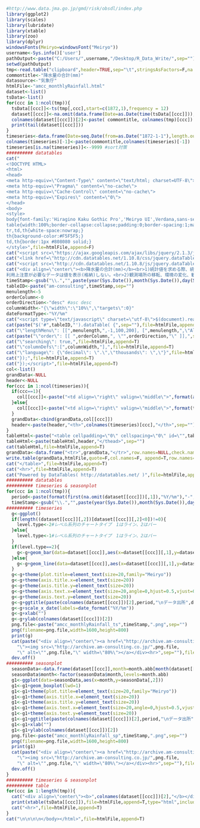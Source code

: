 ```r
#http://www.data.jma.go.jp/gmd/risk/obsdl/index.php
library(ggplot2)
library(scales)
library(lubridate)
library(xtable)
library(zoo)
library(dplyr)
windowsFonts(Meiryo=windowsFont("Meiryo"))
username<-Sys.info()['user']
pathOutput<-paste("C:/Users/",username,"/Desktop/R_Data_Write/",sep="")
setwd(pathOutput)
tmp<-read.table("clipboard",header=TRUE,sep="\t",stringsAsFactors=F,na.strings=c("NA","-","－"),check.names=FALSE)
commontitle<-"降水量の合計(mm)"
datasource<-"気象庁"
htmlFile<-"amcc_monthlyRainfall.html"
dataset<-list()
tsData<-list()
for(ccc in 1:ncol(tmp)){
  tsData[[ccc]]<-ts(tmp[,ccc],start=c(1872,1),frequency = 12)
  dataset[[ccc]]<-na.omit(data.frame(Date=as.Date(time(tsData[[ccc]])),tsData[[ccc]],row.names=NULL,check.names=FALSE))
  colnames(dataset[[ccc]])[2]<-paste( commontitle, colnames(tmp)[ccc])
  print(tail(dataset[[ccc]]))
}
timeseries<-data.frame(Date=seq.Date(from=as.Date("1872-1-1"),length.out=nrow(tmp),by="month"),tmp)	
colnames(timeseries)[-1]<-paste(commontitle,colnames(timeseries)[-1])
timeseries[is.na(timeseries)]<--9999 #sort対策
########## datatables
cat("
<!DOCTYPE HTML>
<html>
<head>
<meta http-equiv=\"Content-Type\" content=\"text/html; charset=UTF-8\">
<meta http-equiv=\"Pragma\" content=\"no-cache\">
<meta http-equiv=\"Cache-Control\" content=\"no-cache\">
<meta http-equiv=\"Expires\" content=\"0\">
</head>
<body>
<style>
body{font-family:'Hiragino Kaku Gothic Pro','Meiryo UI',Verdana,sans-serif;font-size:80%;}
table{width:100%;border-collapse:collapse;padding:0;border-spacing:1;margin-left:auto;margin-right:auto;}
tr,td,th{white-space:nowrap;}
th{background-color:#F5F5F5;}
td,th{border:1px #808080 solid;}
</style>",file=htmlFile,append=F)
cat("<script src=\"https://ajax.googleapis.com/ajax/libs/jquery/2.1.3/jquery.min.js\"></script>",file=htmlFile,append=T)
cat("<link href=\"http://cdn.datatables.net/1.10.8/css/jquery.dataTables.min.css\" rel=\"stylesheet\">",file=htmlFile,append=T) 
cat("<script src=\"http://cdn.datatables.net/1.10.8/js/jquery.dataTables.min.js\"></script>",file=htmlFile,append=T) 
cat("<div align=\"center\"><b>降水量の合計(mm)</b><br>1)統計値を求める際、統計のもととなる資料に大幅な(必要な資料の20%を超える)欠損があるため
利用上注意が必要なデータは値を表示(格納)しない。<br>2)観測場所の移転、環境の変化、観測方法の変更などにより、その前後で値が不均質となった場合、観測環境などの変化前の値を表示(格納)しない。<br>データ出所：",datasource,"<br>表中、-9999は欠損値を表す</div>",file=htmlFile,append=T)
timeStamp<-gsub("\\.","",paste(year(Sys.Date()),month(Sys.Date()),day(Sys.Date()),hour(Sys.time()),minute(Sys.time()),second(Sys.time()),sep=""))
tableID<-paste("am-consulting",timeStamp,sep="")  
menulength<-5
orderColumn<-0
orderDirection<-"desc" #asc desc
columnWidth<-"{\"width\":\"10%\",\"targets\":0}"
dateFormatType<-"%Y/%m"
cat("<script type=\"text/javascript\" charset=\"utf-8\">$(document).ready( function(){",file=htmlFile,append=T)
cat(paste("$('#",tableID,"').dataTable( {",sep=""),file=htmlFile,append=T)
cat("\"lengthMenu\": [[",menulength,",-1,100,200], [",menulength,",\"All\",100,200]],",file=htmlFile,append=T)
cat(paste("\"order\": [[ ",orderColumn,", \"",orderDirection,"\" ]],",sep=""),file=htmlFile,append=T)
cat("\"searching\": true,",file=htmlFile,append=T)
cat("\"columnDefs\":[",columnWidth,"],",file=htmlFile,append=T)
cat("\"language\": {\"decimal\": \".\",\"thousands\": \",\"}",file=htmlFile,append=T)
cat("});",file=htmlFile,append=T)
cat("});</script>",file=htmlFile,append=T)
col<-list()  
grandData<-NULL
header<-NULL
for(ccc in 1:ncol(timeseries)){
  if(ccc==1){
    col[[ccc]]<-paste("<td align=\"right\" valign=\"middle\">",format(as.Date(timeseries[,ccc]),dateFormatType),"</td>",sep="")
  }else{  
    col[[ccc]]<-paste("<td align=\"right\" valign=\"middle\">",format(timeseries[,ccc],big.mark=",",scientific=F),"</td>",sep="")
  }  
  grandData<-cbind(grandData,col[[ccc]])
  header<-paste(header,"<th>",colnames(timeseries)[ccc],"</th>",sep="")  
}
tableHtml<-paste("<table cellpadding=\"0\" cellspacing=\"0\" id=\"",tableID,"\" width=\"100%\" class=\"display compact\"><thead>",sep="")
tableHtml<-paste(tableHtml,header,"</thead>",sep="")
cat(tableHtml,file=htmlFile,append=T)
grandData<-data.frame("<tr>",grandData,"</tr>",row.names=NULL,check.names=FALSE)
write.table(grandData,htmlFile,quote=F,col.names=F, append=T,row.names=F)
cat("</table>",file=htmlFile,append=T)
cat("<hr>",file=htmlFile,append=T)
cat("Powered by DataTables( http://datatables.net/ )",file=htmlFile,append=T)
########## datatables
########## timeseries & seasonplot
for(ccc in 1:ncol(tmp)){
  period<-paste(format(first(na.omit(dataset[[ccc]])[,1]),"%Y/%m"),"-",format(last(na.omit(dataset[[ccc]])[,1]),"%Y/%m"),seP="")
  timeStamp<-gsub("\\.","",paste(year(Sys.Date()),month(Sys.Date()),day(Sys.Date()),hour(Sys.time()),minute(Sys.time()),second(Sys.time()),sep=""))
########## timeseries
  g<-ggplot()
  if(length((dataset[[ccc]][,2])[dataset[[ccc]][,2]<0])!=0){
    level.type<-2#レベル系列のチャートタイプ　1はライン、2はバー
  }else{
    level.type<-1#レベル系列のチャートタイプ　1はライン、2はバー
  }
  if(level.type==2){
    g<-g+geom_bar(data=dataset[[ccc]],aes(x=dataset[[ccc]][,1],y=dataset[[ccc]][,2]),stat="identity",position="identity",fill="blue",alpha=0.9,size=2)
  }else{
    g<-g+geom_line(data=dataset[[ccc]],aes(x=dataset[[ccc]][,1],y=dataset[[ccc]][,2]),size=1,colour="blue",alpha=0.5)
  }
  g<-g+theme(plot.title=element_text(size=20,family="Meiryo"))
  g<-g+theme(axis.title.x=element_text(size=20)) 
  g<-g+theme(axis.title.y=element_text(size=20)) 
  g<-g+theme(axis.text.x=element_text(size=20,angle=0,hjust=0.5,vjust=0.5)) 
  g<-g+theme(axis.text.y=element_text(size=20)) 
  g<-g+ggtitle(paste(colnames(dataset[[ccc]])[2],period,"\nデータ出所",datasource))
  g<-g+scale_x_date(labels=date_format("%Y/%m"))  
  g<-g+xlab("")
  g<-g+ylab(colnames(dataset[[ccc]])[2]) 
  png.file<-paste("amcc_monthlyRainfall_ts",timeStamp,".png",sep="")
  png(filename=png.file,width=1600,height=800)
  print(g)
  cat(paste("<div align=\"center\"><a href=\"http://archive.am-consulting.co.jp/",png.file,
    "\"><img src=\"http://archive.am-consulting.co.jp/",png.file,
    "\" alt=\"",png.file,"\" width=\"80%\"></a></div><hr>",sep=""),file=htmlFile,append=T)
  dev.off()
########## seasonplot
  seasonData<-data.frame(dataset[[ccc]],month=month.abb[month(dataset[[ccc]][,1])],check.names=FALSE)
  seasonData$month<-factor(seasonData$month,levels=month.abb)
  g1<-ggplot(data=seasonData,aes(x=month,y=seasonData[,2]))
  g1<-g1+geom_boxplot(lwd=1)
  g1<-g1+theme(plot.title=element_text(size=20,family="Meiryo"))
  g1<-g1+theme(axis.title.x=element_text(size=20)) 
  g1<-g1+theme(axis.title.y=element_text(size=20)) 
  g1<-g1+theme(axis.text.x=element_text(size=20,angle=0,hjust=0.5,vjust=0.5)) 
  g1<-g1+theme(axis.text.y=element_text(size=20)) 
  g1<-g1+ggtitle(paste(colnames(dataset[[ccc]])[2],period,"\nデータ出所",datasource))
  g1<-g1+xlab("")
  g1<-g1+ylab(colnames(dataset[[ccc]])[2]) 
  png.file<-paste("amcc_monthlyRainfall_sp",timeStamp,".png",sep="")
  png(filename=png.file,width=1600,height=800)
  print(g1)
  cat(paste("<div align=\"center\"><a href=\"http://archive.am-consulting.co.jp/",png.file,
    "\"><img src=\"http://archive.am-consulting.co.jp/",png.file,
    "\" alt=\"",png.file,"\" width=\"80%\"></a></div><hr>",sep=""),file=htmlFile,append=T)
  dev.off()
}
########## timeseries & seasonplot
########## table
for(ccc in 1:length(tmp)){ 
  cat("<div align=\"center\"><b>",colnames(dataset[[ccc]])[2],"</b></div>",file=htmlFile,append=T)  
  print(xtable(tsData[[ccc]]),file=htmlFile,append=T,type="html",include.rownames=T)  
  cat("<hr>",file=htmlFile,append=T)
}  
cat("\n\n\n\n</body></html>",file=htmlFile,append=T)
```